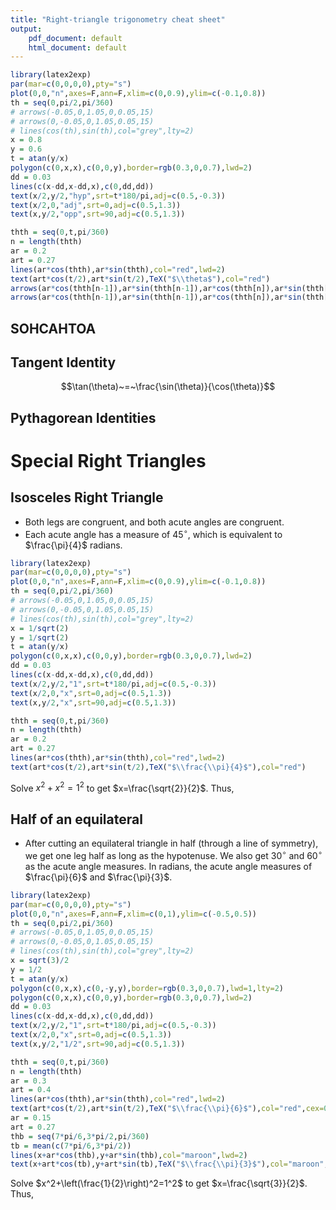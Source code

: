 ```yaml
---
title: "Right-triangle trigonometry cheat sheet"
output: 
    pdf_document: default
    html_document: default
---
```


\pagenumbering{gobble}
\vspace{-0.5in}

```r
library(latex2exp)
par(mar=c(0,0,0,0),pty="s")
plot(0,0,"n",axes=F,ann=F,xlim=c(0,0.9),ylim=c(-0.1,0.8))
th = seq(0,pi/2,pi/360)
# arrows(-0.05,0,1.05,0,0.05,15)
# arrows(0,-0.05,0,1.05,0.05,15)
# lines(cos(th),sin(th),col="grey",lty=2)
x = 0.8
y = 0.6
t = atan(y/x)
polygon(c(0,x,x),c(0,0,y),border=rgb(0.3,0,0.7),lwd=2)
dd = 0.03
lines(c(x-dd,x-dd,x),c(0,dd,dd))
text(x/2,y/2,"hyp",srt=t*180/pi,adj=c(0.5,-0.3))
text(x/2,0,"adj",srt=0,adj=c(0.5,1.3))
text(x,y/2,"opp",srt=90,adj=c(0.5,1.3))

thth = seq(0,t,pi/360)
n = length(thth)
ar = 0.2
art = 0.27
lines(ar*cos(thth),ar*sin(thth),col="red",lwd=2)
text(art*cos(t/2),art*sin(t/2),TeX("$\\theta$"),col="red")
arrows(ar*cos(thth[n-1]),ar*sin(thth[n-1]),ar*cos(thth[n]),ar*sin(thth[n]),0.1,20,col="red",lwd=3)
arrows(ar*cos(thth[n-1]),ar*sin(thth[n-1]),ar*cos(thth[n]),ar*sin(thth[n]),0.08,10,col="red",lwd=3)
```

## SOHCAHTOA

\begin{align*}
\sin(\theta) ~&=~ \frac{\text{opp}}{\text{hyp}} & \text{opp} ~&=~ \text{hyp}\cdot\sin(\theta) & \text{hyp} ~&=~ \frac{\text{opp}}{\sin(\theta)} & \theta ~=~ \arcsin\left(\frac{\text{opp}}{\text{hyp}}\right)\\\\
\cos(\theta) ~&=~ \frac{\text{adj}}{\text{hyp}} & \text{adj} ~&=~ \text{hyp}\cdot\cos(\theta) & \text{hyp} ~&=~ \frac{\text{adj}}{\cos(\theta)} & \theta ~=~ \arccos\left(\frac{\text{adj}}{\text{hyp}}\right)\\\\
\tan(\theta) ~&=~ \frac{\text{opp}}{\text{adj}} & \text{opp} ~&=~ \text{adj}\cdot\tan(\theta) & \text{adj} ~&=~ \frac{\text{opp}}{\tan(\theta)} & \theta ~=~ \arctan\left(\frac{\text{opp}}{\text{adj}}\right)
\end{align*}

## Tangent Identity

$$\tan(\theta)~=~\frac{\sin(\theta)}{\cos(\theta)}$$

## Pythagorean Identities

\begin{align*}
\mathrm{adj^2+opp^2}&=\mathrm{hyp^2} & \mathrm{hyp}&=\sqrt{\mathrm{adj^2+opp^2}} & \mathrm{adj}&=\sqrt{\mathrm{hyp^2-opp^2}} & \mathrm{opp}&=\sqrt{\mathrm{hyp^2-adj^2}}
\end{align*}

\begin{align*}
\sin^2(\theta)+\cos^2(\theta)&=1 & \sin(\theta)&=\sqrt{1-\cos^2(\theta)} & \cos(\theta)&=\sqrt{1-\sin^2(\theta)}\\\\
\tan^2(\theta)+1&=\frac{1}{\cos^2(\theta)} & \tan(\theta)&=\sqrt{\frac{1-\cos^2(\theta)}{\cos^2(\theta)}} &
\cos(\theta)&=\sqrt{\frac{1}{\tan^2(\theta)+1}}\\\\
\tan^2(\theta)+1&=\frac{1}{1-\sin^2(\theta)} & \tan(\theta)&=\sqrt{\frac{\sin^2(\theta)}{1-\sin^2(\theta)}} &
\sin(\theta)&=\sqrt{\frac{\tan^2(\theta)}{\tan^2(\theta)+1}}\\\\
\end{align*}

\newpage

# Special Right Triangles

## Isosceles Right Triangle

* Both legs are congruent, and both acute angles are congruent.
* Each acute angle has a measure of $45^{\circ}$, which is equivalent to $\frac{\pi}{4}$ radians.

```r
library(latex2exp)
par(mar=c(0,0,0,0),pty="s")
plot(0,0,"n",axes=F,ann=F,xlim=c(0,0.9),ylim=c(-0.1,0.8))
th = seq(0,pi/2,pi/360)
# arrows(-0.05,0,1.05,0,0.05,15)
# arrows(0,-0.05,0,1.05,0.05,15)
# lines(cos(th),sin(th),col="grey",lty=2)
x = 1/sqrt(2)
y = 1/sqrt(2)
t = atan(y/x)
polygon(c(0,x,x),c(0,0,y),border=rgb(0.3,0,0.7),lwd=2)
dd = 0.03
lines(c(x-dd,x-dd,x),c(0,dd,dd))
text(x/2,y/2,"1",srt=t*180/pi,adj=c(0.5,-0.3))
text(x/2,0,"x",srt=0,adj=c(0.5,1.3))
text(x,y/2,"x",srt=90,adj=c(0.5,1.3))

thth = seq(0,t,pi/360)
n = length(thth)
ar = 0.2
art = 0.27
lines(ar*cos(thth),ar*sin(thth),col="red",lwd=2)
text(art*cos(t/2),art*sin(t/2),TeX("$\\frac{\\pi}{4}$"),col="red")
```

Solve $x^2+x^2=1^2$ to get $x=\frac{\sqrt{2}}{2}$. Thus,


\begin{align*}
\sin\left(\frac{\pi}{4}\right)&=\frac{\sqrt{2}}{2} & 
\cos\left(\frac{\pi}{4}\right)&=\frac{\sqrt{2}}{2} &
\tan\left(\frac{\pi}{4}\right)&=\frac{\left(\frac{\sqrt{2}}{2}\right)}{\left(\frac{\sqrt{2}}{2}\right)}=1
\end{align*}

## Half of an equilateral

* After cutting an equilateral triangle in half (through a line of symmetry), we get one leg half as long as the hypotenuse. We also get $30^{\circ}$ and $60^{\circ}$ as the acute angle measures. In radians, the acute angle measures of $\frac{\pi}{6}$ and $\frac{\pi}{3}$.

```r
library(latex2exp)
par(mar=c(0,0,0,0),pty="s")
plot(0,0,"n",axes=F,ann=F,xlim=c(0,1),ylim=c(-0.5,0.5))
th = seq(0,pi/2,pi/360)
# arrows(-0.05,0,1.05,0,0.05,15)
# arrows(0,-0.05,0,1.05,0.05,15)
# lines(cos(th),sin(th),col="grey",lty=2)
x = sqrt(3)/2
y = 1/2
t = atan(y/x)
polygon(c(0,x,x),c(0,-y,y),border=rgb(0.3,0,0.7),lwd=1,lty=2)
polygon(c(0,x,x),c(0,0,y),border=rgb(0.3,0,0.7),lwd=2)
dd = 0.03
lines(c(x-dd,x-dd,x),c(0,dd,dd))
text(x/2,y/2,"1",srt=t*180/pi,adj=c(0.5,-0.3))
text(x/2,0,"x",srt=0,adj=c(0.5,1.3))
text(x,y/2,"1/2",srt=90,adj=c(0.5,1.3))

thth = seq(0,t,pi/360)
n = length(thth)
ar = 0.3
art = 0.4
lines(ar*cos(thth),ar*sin(thth),col="red",lwd=2)
text(art*cos(t/2),art*sin(t/2),TeX("$\\frac{\\pi}{6}$"),col="red",cex=0.9)
ar = 0.15
art = 0.27
thb = seq(7*pi/6,3*pi/2,pi/360)
tb = mean(c(7*pi/6,3*pi/2))
lines(x+ar*cos(thb),y+ar*sin(thb),col="maroon",lwd=2)
text(x+art*cos(tb),y+art*sin(tb),TeX("$\\frac{\\pi}{3}$"),col="maroon",cex=0.9)
```

Solve $x^2+\left(\frac{1}{2}\right)^2=1^2$ to get $x=\frac{\sqrt{3}}{2}$. Thus,

\begin{align*}
\sin\left(\frac{\pi}{6}\right)&=\frac{1}{2} & 
\cos\left(\frac{\pi}{6}\right)&=\frac{\sqrt{3}}{2} &
\tan\left(\frac{\pi}{6}\right)&=\frac{\left(\frac{1}{2}\right)}{\left(\frac{\sqrt{3}}{2}\right)}=\frac{\sqrt{3}}{3} \\\\
\sin\left(\frac{\pi}{3}\right)&=\frac{\sqrt{3}}{2} & 
\cos\left(\frac{\pi}{3}\right)&=\frac{1}{2} &
\tan\left(\frac{\pi}{3}\right)&=\frac{\left(\frac{\sqrt{3}}{2}\right)}{\left(\frac{1}{2}\right)}=\sqrt{3}
\end{align*}

